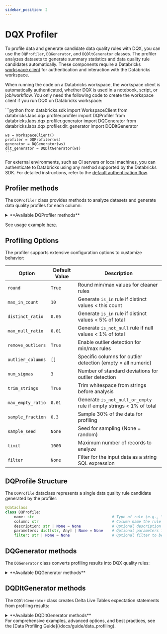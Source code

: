 ```yaml
---
sidebar_position: 2
---
```



# DQX Profiler

To profile data and generate candidate data quality rules with DQX, you can use the `DQProfiler`, `DQGenerator`, and `DQDltGenerator` classes.
The profiler analyzes datasets to generate summary statistics and data quality rule candidates automatically.
These components require a Databricks [workspace client](https://docs.databricks.com/aws/en/dev-tools/sdk-python) for authentication and interaction with the Databricks workspace.

When running the code on a Databricks workspace, the workspace client is automatically authenticated, whether DQX is used in a notebook, script, or job/workflow.
You only need the following code to create the workspace client if you run DQX on Databricks workspace:

<Tabs>
  <TabItem value="Python" label="Python" default>
    ```python
    from databricks.sdk import WorkspaceClient
    from databricks.labs.dqx.profiler.profiler import DQProfiler
    from databricks.labs.dqx.profiler.generator import DQGenerator
    from databricks.labs.dqx.profiler.dlt_generator import DQDltGenerator

    ws = WorkspaceClient()
    profiler = DQProfiler(ws)
    generator = DQGenerator(ws)
    dlt_generator = DQDltGenerator(ws)
    ```
  </TabItem>
</Tabs>

For external environments, such as CI servers or local machines, you can authenticate to Databricks using any method supported by the Databricks SDK. For detailed instructions, refer to the [default authentication flow](https://databricks-sdk-py.readthedocs.io/en/latest/authentication.html#default-authentication-flow).

## Profiler methods

The `DQProfiler` class provides methods to analyze datasets and generate data quality profiles for each column:

<details style={{ backgroundColor: 'transparent', color: 'neutral' }}>
<summary>**Available DQProfiler methods**</summary>

| Method                        | Description                                                                   | Arguments                                                                                                                                                                                                                                                                                                                                                                                                                                                                                                                                                                                                                                                                                                                                                                                                |
| ----------------------------- | ----------------------------------------------------------------------------- |--------------------------------------------------------------------------------------------------------------------------------------------------------------------------------------------------------------------------------------------------------------------------------------------------------------------------------------------------------------------------------------------------------------------------------------------------------------------------------------------------------------------------------------------------------------------------------------------------------------------------------------------------------------------------------------------------------------------------------------------------------------------------------------------------------- |
| `profile`                     | Profiles a DataFrame to generate summary statistics and data quality rules.   | `df`: DataFrame to profile; `columns`: Optional list of column names to include (default: all columns); `options`: Optional dictionary of profiling options (merged with defaults).                                                                                                                                                                                                                                                                                                                                                                                                                                                                                                                                                                                                                      |
| `profile_table`               | Profiles a table to generate summary statistics and data quality rules.       | `table`: Fully-qualified table name to profile (e.g. 'catalog.schema.table'); `columns`: Optional list of column names to include (default: all columns); `options`: Optional dictionary of profiling options (merged with default options);                                                                                                                                                                                                                                                                                                                                                                                                                                                                                                                                                             |
| `profile_tables_for_patterns` | Profiles multiple tables in Unity Catalog with pattern matching.              | `patterns`: List of table names or filesystem-style wildcards (e.g. 'schema.*') to include (if None, all tables are included); `exclude_matched`: Whether to exclude matched tables (default False); `columns`: Optional dictionary with table names as keys and lists of column names to include as values (default: all columns); `options`: Optional list of dictionaries with table names (or table wildcard patterns) as key and profiling options as values (merged with default options); `max_parallelism`: (optional) Maximum number of tables to check in parallel (defaults to the number of CPU cores); `exclude_patterns`: (optional) List of table names or filesystem-style wildcards (e.g. '*_dq_output') to exclude, useful if wanting to exclude existing output or quarantine tables. |

</details>

See usage example [here](/docs/guide/data_profiling).

## Profiling Options

The profiler supports extensive configuration options to customize behavior:

| Option              | Default Value | Description                                                           |
| ------------------- | ------------- | --------------------------------------------------------------------- |
| `round`               | `True`        | Round min/max values for cleaner rules                              |
| `max_in_count`        | `10`          | Generate `is_in` rule if distinct values < this count               |
| `distinct_ratio`      | `0.05`        | Generate `is_in` rule if distinct values < 5% of total              |
| `max_null_ratio`      | `0.01`        | Generate `is_not_null` rule if null values < 1% of total            |
| `remove_outliers`     | `True`        | Enable outlier detection for min/max rules                          |
| `outlier_columns`     | `[]`          | Specific columns for outlier detection (empty = all numeric)        |
| `num_sigmas`          | `3`           | Number of standard deviations for outlier detection                 |
| `trim_strings`        | `True`        | Trim whitespace from strings before analysis                        |
| `max_empty_ratio`     | `0.01`        | Generate `is_not_null_or_empty` rule if empty strings < 1% of total |
| `sample_fraction`     | `0.3`         | Sample 30% of the data for profiling                                |
| `sample_seed`         | `None`        | Seed for sampling (None = random)                                   |
| `limit`               | `1000`        | Maximum number of records to analyze                                |
| `filter`              | `None`        | Filter for the input data as a string SQL expression                |

## DQProfile Structure

The `DQProfile` dataclass represents a single data quality rule candidate generated by the profiler:

```python
@dataclass
class DQProfile:
    name: str                                   # Type of rule (e.g., "is_not_null", "min_max", "is_in")
    column: str                                 # Column name the rule applies to
    description: str | None = None              # Optional description of how the rule was generated
    parameters: dict[str, Any] | None = None    # Optional parameters for the rule
    filter: str | None = None                   # Optional filter to be applied to the data source
```

## DQGenerator methods

The `DQGenerator` class converts profiling results into DQX quality rules:

<details style={{ backgroundColor: 'transparent', color: 'neutral' }}>
<summary>**Available DQGenerator methods**</summary>
| Method              | Description                                                           | Arguments                                                                                                                                                  | Supports local execution |
| ------------------- | --------------------------------------------------------------------- | ---------------------------------------------------------------------------------------------------------------------------------------------------------- | ------------------------ |
| `generate_dq_rules` | Generates a list of data quality rules from profiling results.        | `profiles`: List of DQProfile objects; `level`: Criticality level for generated rules (default "error").                                                   | Yes                      |
| `generate_dq_rules_ai_assisted` | Generates a list of data quality rules using Natural language description       | `user_input`: Natural language description of data quality requirements; `table_name`: Optional fully qualified table name (If not provided, description provided bt the user will be used to guess the table schema).                                                   | Yes                      |

</details>

## DQDltGenerator methods

The `DQDltGenerator` class creates Delta Live Tables expectation statements from profiling results:

<details style={{ backgroundColor: 'transparent', color: 'neutral' }}>
<summary>**Available DQDltGenerator methods**</summary>

| Method               | Description                                                        | Arguments                                                                                                                                                               | Supports local execution |
| -------------------- | ------------------------------------------------------------------ | ----------------------------------------------------------------------------------------------------------------------------------------------------------------------- | ------------------------ |
| `generate_dlt_rules` | Generates Delta Live Table rules in the specified language.        | `rules`: List of DQProfile objects; `action`: Optional violation action ("drop", "fail", or None); `language`: Target language ("SQL", "Python", or "Python_Dict").     | Yes                      |

</details>

<Admonition type="info" title="Complete Profiling Guide">
For comprehensive examples, advanced options, and best practices, see the [Data Profiling Guide](/docs/guide/data_profiling).
</Admonition> 
